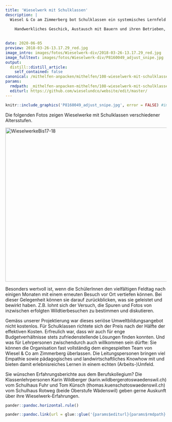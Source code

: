 ```yaml
---
title: 'Wieselwerk mit Schulklassen'
description: |
  Wiesel & Co am Zimmerberg bot Schulklassen ein systemisches Lernfeld direkt vor der Haustür. 
  
    Handwerkliches Geschick, Austausch mit Bauern und ihren Betrieben, Beziehung zur Natur, Teamfähigkeit, wildtierbiologisches Verständnis, Erfolgserlebnisse in ungewohnten Handlungsfeldern ... - all diese zum Teil essentiellen Erlebnisse und Fähigkeiten konnten mit einem Wieselwerk gefördert und miteinander in Verbindung gebracht werden. 
     

date: 2020-06-05
preview: 2018-03-26-13.17.29_red.jpg
image_intro: images/fotos/Wieselwerk-div/2018-03-26-13.17.29_red.jpg
image_fulltext: images/fotos/Wieselwerk-div/P8160049_adjust_snipe.jpg
output:
  distill::distill_article:
    self_contained: false
canonical: /mithelfen-anpacken/mithelfen/108-wieselwerk-mit-schulklassen
params:
  rmdpath: _mithelfen-anpacken-mithelfen/108-wieselwerk-mit-schulklassen/108-wieselwerk-mit-schulklassen.Rmd
  editurl: https://github.com/wieselundco/website/edit/master/
---
```



```r
knitr::include_graphics('P8160049_adjust_snipe.jpg', error = FALSE) #images/fotos/Wieselwerk-div/P8160049_adjust_snipe.jpg
```

Die folgenden Fotos zeigen Wieselwerke mit Schulklassen verschiedener
Altersstufen. 

<!-- {gallery}fotos/WieselwerkeBis17-18{/gallery} -->

<a data-flickr-embed="true" href="https://www.flickr.com/photos/193617721@N08/albums/72157719653759135" title="WieselwerkeBis17-18"><img src="https://live.staticflickr.com/65535/51340668708_63e0a15403.jpg" width="640" height="480" alt="WieselwerkeBis17-18"></a><script async src="//embedr.flickr.com/assets/client-code.js" charset="utf-8"></script>

Besonders wertvoll ist, wenn die SchülerInnen den vielfältigen Feldtag
nach einigen Monaten mit einem erneuten Besuch vor Ort vertiefen können.
Bei dieser Gelegenheit können sie darauf zurückblicken, was
sie geleistet und bewirkt haben. Z.B. lohnt sich der Versuch, die Spuren
und Fotos von inzwischen erfolgten Wildtierbesuchen zu bestimmen und
diskutieren. 

Gemäss unserer Projektierung war dieses seriöse
Umweltbildungsangebot nicht kostenlos. Für Schulklassen richtete sich
der Preis nach der Hälfte der effektiven Kosten. Erfreulich war, dass
wir auch für enge Budgetverhältnisse stets zufriedenstellende Lösungen
finden konnten. Und was für Lehrpersonen zwischendurch auch willkommen
sein dürfte: Sie können die Organisation fast vollständig dem
eingespielten Team von Wiesel & Co am Zimmerberg überlassen. Die
Leitungspersonen bringen viel Empathie sowie pädagogisches
und landwirtschaftliches Knowhow mit und bieten damit
erlebnisreiches Lernen in einem echten (Arbeits-)Umfeld.

Sie wünschen Erfahrungsberichte aus dem Berufskollegium? Die Klassenlehrpersonen Karin Wildberger (karin.wildberger*_at_*oswaedenswil.ch) vom Schulhaus Fuhr und Tom Künsch (thomas.kuensch*_at_*oswaedenswil.ch) vom Schulhaus Rotweg (beide Oberstufe Wädenswil) geben gerne Auskunft über ihre Wieselwerk-Erfahrungen.

```r
pander::pandoc.horizontal.rule()

pander::pandoc.link(url = glue::glue('{params$editurl}{params$rmdpath}'),text = 'Artikel bearbeiten')
```

<!--http://wieselundco.ch/mithelfen-anpacken/mithelfen/108-wieselwerk-mit-schulklassen-->
